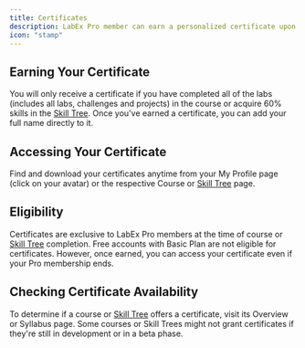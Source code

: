 ```yaml
---
title: Certificates
description: LabEx Pro member can earn a personalized certificate upon successful completion of a course or [Skill Tree](/pages/using-labex/quick-start#skill-trees).
icon: "stamp"
---
```


## Earning Your Certificate

You will only receive a certificate if you have completed all of the labs (includes all labs, challenges and projects) in the course or acquire 60% skills in the [Skill Tree](/pages/using-labex/quick-start#skill-trees). Once you've earned a certificate, you can add your full name directly to it.

## Accessing Your Certificate

Find and download your certificates anytime from your My Profile page (click on your avatar) or the respective Course or [Skill Tree](/pages/using-labex/quick-start#skill-trees) page.

## Eligibility

Certificates are exclusive to LabEx Pro members at the time of course or [Skill Tree](/pages/using-labex/quick-start#skill-trees) completion. Free accounts with Basic Plan are not eligible for certificates. However, once earned, you can access your certificate even if your Pro membership ends.

## Checking Certificate Availability

To determine if a course or [Skill Tree](/pages/using-labex/quick-start#skill-trees) offers a certificate, visit its Overview or Syllabus page. Some courses or Skill Trees might not grant certificates if they're still in development or in a beta phase.
